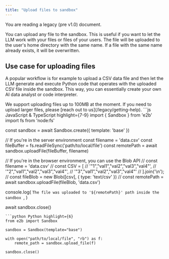 ```yaml
---
title: "Upload files to sandbox"
---
```


<Callout icon="circle-exclamation" color="#ff8800" iconType="regular">You are reading a legacy (pre v1.0) document.</Callout>


You can upload any file to the sandbox. This is useful if you want to let the LLM work with your files or files of your users. The file will be uploaded to the user's home directory with the same name. If a file with the same name already exists, it will be overwritten.

## Use case for uploading files
A popular workflow is for example to upload a CSV data file and then let the LLM generate and execute Python code that operates with the uploaded CSV file inside the sandbox. This way, you can essentially create your own AI data analyst or code interpreter.

<Note>
We support uploading files up to 100MB at the moment. If you need to upload larger files, please [reach out to us](/legacy/getting-help).
</Note>

<CodeGroup>
```js JavaScript & TypeScript highlight={7-9}
import { Sandbox } from 'e2b'
import fs from 'node:fs'

const sandbox = await Sandbox.create({ template: 'base' })

// If you're in the server environment
const filename = 'data.csv'
const fileBuffer = fs.readFileSync('path/to/local/file')
const remotePath = await sandbox.uploadFile(fileBuffer, filename)

// If you're in the browser environment, you can use the Blob API
// const filename = 'data.csv'
// const CSV = [
//   '"1","val1","val2","val3","val4"',
//   '"2","val1","val2","val3","val4"',
//   '"3","val1","val2","val3","val4"'
// ].join('\n');
// const fileBlob = new Blob([csv], { type: 'text/csv' })
// const remotePath = await sandbox.uploadFile(fileBlob, 'data.csv')

console.log(
  `The file was uploaded to '${remotePath}' path inside the sandbox `,
)

await sandbox.close()
```
```python Python highlight={6}
from e2b import Sandbox

sandbox = Sandbox(template="base")

with open("path/to/local/file", "rb") as f:
    remote_path = sandbox.upload_file(f)

sandbox.close()
```
</CodeGroup>

